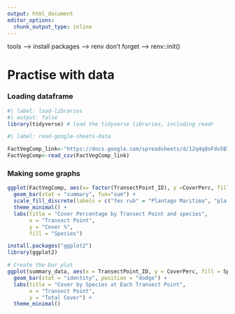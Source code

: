 ```yaml
---
output: html_document
editor_options: 
  chunk_output_type: inline
---
```

tools --> install packages --> renv
don't forget --> renv::init()



# Practise with data

### Loading dataframe

```r
#| label: load-libraries
#| output: false  
library(tidyverse) # load the tidyverse libraries, including readr
```

```r
#| label: read-google-sheets-data

FactVegComp_link<-"https://docs.google.com/spreadsheets/d/12q4qQoFdv5B7Xy9KAPwjgm8aSr1BUEXgHB6TuvTEJNs/pub?gid=1290177623&single=true&output=csv"
FactVegComp<-read_csv(FactVegComp_link)
```

### Making some graphs

```r
ggplot(FactVegComp, aes(x= factor(TransectPoint_ID), y =CoverPerc, fill= Species_ID)) +
  geom_bar(stat = "summary", fun="sum") +
  scale_fill_discrete(labels = c("fes rub" = "Plantago Maritima", "pla mar" = "Puccinellia maritima", "puc mar" = "Festuca rubra")) +
  theme_minimal() +
  labs(title = "Cover Percentage by Transect Point and species",
       x = "Transect Point",
       y = "Cover %",
       fill = "Species")
```

```r
install.packages("ggplot2")
library(ggplot2)

# Create the bar plot
ggplot(summary_data, aes(x = TransectPoint_ID, y = CoverPerc, fill = Species_ID)) +
  geom_bar(stat = "identity", position = "dodge") +
  labs(title = "Cover by Species at Each Transect Point",
       x = "Transect Point",
       y = "Total Cover") +
  theme_minimal()

```
